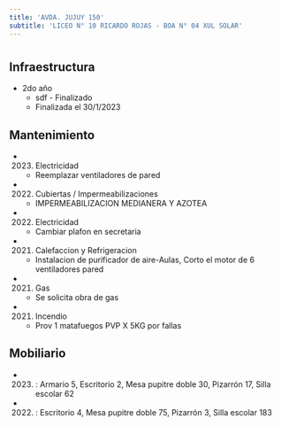 ```yaml
---
title: 'AVDA. JUJUY 150'
subtitle: 'LICEO N° 10 RICARDO ROJAS - BOA N° 04 XUL SOLAR'
---
```


#
## Infraestructura

* 2do año 
    + sdf - Finalizado 
    + Finalizada el 30/1/2023 






## Mantenimiento

*  (2023) Electricidad 
    + Reemplazar ventiladores de pared

*  (2022) Cubiertas / Impermeabilizaciones 
    + IMPERMEABILIZACION MEDIANERA Y AZOTEA

*  (2022) Electricidad 
    + Cambiar plafon en secretaria

*  (2021) Calefaccion y Refrigeracion 
    + Instalacion de purificador de aire-Aulas, Corto el motor de 6 ventiladores pared

*  (2021) Gas 
    + Se solicita obra de gas

*  (2021) Incendio 
    + Prov 1 matafuegos PVP X 5KG por fallas





## Mobiliario

*  (2023) : Armario 5, Escritorio 2, Mesa pupitre doble 30, Pizarrón 17, Silla escolar 62 

*  (2022) : Escritorio 4, Mesa pupitre doble 75, Pizarrón 3, Silla escolar 183 



